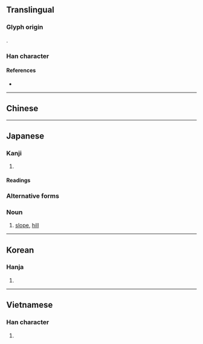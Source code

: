 {{also|阪|坡}}
{{character info/new}}
==Translingual==

===Glyph origin===
{{Han compound|土|反|ls=psc|c1=s|c2=p}}.

===Han character===
{{Han char|rn=32|rad=土|as=04|sn=7|four=|canj=GHE|ids=⿰土反}}

====References====
* {{Han ref|kx=0224.260|dkj=04910|dj=0459.140|hdz=10423.090|uh=5742|ud=22338}}

----

==Chinese==
{{zh-see|阪|sv}}

----

==Japanese==

===Kanji===
{{ja-kanji|grade=3|rs=土04}}

# {{alternative form of|阪|lang=ja}}

====Readings====
{{ja-readings
|goon=べん, ほん
|kanon=はん
|kanyoon=ばん
|kun=さか-
}}

===Alternative forms===
{{ja-kanjitab|さか|yomi=k}}

===Noun===
{{ja-noun|さか}}

# [[slope]], [[hill]]

----

==Korean==

===Hanja===
{{ko-hanja|hangeul=판|rv=pan|mr=p'an}}

# {{defn|lang=ko|sort=土04}}

----

==Vietnamese==

===Han character===
{{vi-hantu|[[phẳng]]|rs=土04}}

# {{defn|lang=vi|sort=土04}}